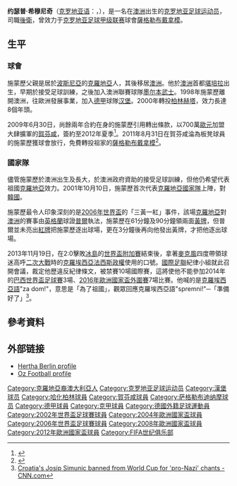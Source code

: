{{noteTA|G1=足球|G2=德甲|G3=UEFA
|T=zh-hans:约瑟普·希穆尼奇;zh-hk:約瑟普·施蒙歷;zh-tw:約瑟普·希穆尼奇;
|1=zh-hans:约瑟普·希穆尼奇;zh-hk:約瑟普·施蒙歷;zh-tw:約瑟普·希穆尼奇;
|2=zh-hans:希穆尼奇;zh-hk:施蒙歷;zh-tw:希穆尼奇;
|3=zh-hans:萨格勒布迪纳摩;zh-hk:薩格勒布戴拿模;zh-tw:薩格勒布迪納摩;
|4=zh-hans:波尔;zh-hant:波爾; zh-hk:普爾
}}
{{Football player infobox
|          playername = 约瑟普·希穆尼奇<br>''Josip Šimunić''
|               image = 
|            fullname = Josip Šimunić
|              height = {{height|meters=1.95}}
|            nickname = 
|         dateofbirth = {{birth date and age|1978|2|18}}
|         cityofbirth = [[堪培拉|堪培拉]]
|      countryofbirth = {{AUS}}
|         currentclub = [[萨格勒布迪纳摩足球俱乐部|薩格勒布戴拿模]] 
|          clubnumber = 4
|            position = 后卫
|          youthyears = 1995-1996
|          youthclubs = {{tsl|en|Australian Institute of Sport|澳洲體育學院}}
|               years = 1995-1997<br/>1997-2000<br/>2000-2009<br/>2009-2011<br/>2011-2014
|               clubs = [[墨尔本武士足球俱乐部|墨尔本武士]]<br/>[[汉堡足球俱乐部|汉堡]]<br/>[[柏林赫塔足球俱乐部|柏林赫塔]]<br/>[[霍芬海姆足球俱乐部|賀芬咸]]<br/>[[萨格勒布迪纳摩足球俱乐部|薩格勒布戴拿模]]
|         caps(goals) = {{0}}30 (3)<br/>{{0|00}}8 (0)<br/>222 (3)<br/>{{0}}41 (1)<br/>{{0|00}}68 (3)
|       nationalyears = 2001-2013
|        nationalteam = {{fb|CRO}}
| nationalcaps(goals) = {{0}}105 (3)
|            pcupdate = 2011年9月8日 (四) 01:17 (UTC)
|            ntupdate = 2011年9月8日 (四) 01:17 (UTC)
}}
{{中文譯名
| english    = Josip '''Šimunić'''
| putonghua  = 希穆尼奇
| taiwan     = 希穆尼奇
| cantonese  = 施蒙歷
|}}
'''约瑟普·希穆尼奇'''（[[克罗地亚语|克罗地亚语]]：'''{{lang|hr|Josip Šimunić}}'''，{{bd|1978年|2月18日|catidx=Simunic, Josip}}），是一名在[[澳洲|澳洲]]出生的[[克罗地亚|克罗地亚]][[足球|足球]][[运动员|运动员]]，司職[[後衛_(足球)|後衛]]，曾效力于[[克罗地亚足球甲级联赛|克罗地亚足球甲级联赛]]球會[[萨格勒布迪纳摩足球俱乐部|薩格勒布戴拿模]]。

==生平==
===球會===
施蒙歷父親是居於[[波斯尼亞|波斯尼亞]]的[[克羅地亞|克羅地亞]]人，其後移居[[澳洲|澳洲]]。他於[[澳洲|澳洲]]首都[[堪培拉|堪培拉]]出生，早期於{{tsl|en|Australian Institute of Sport|澳洲體育學院}}接受足球訓練，之後加入澳洲聯賽球隊[[墨尔本武士足球俱乐部|墨尔本武士]]。1998年施蒙歷離開澳洲，往歐洲發展事業，加入[[德甲|德甲]]球隊[[汉堡足球俱乐部|汉堡]]。2000年轉投[[柏林赫塔足球俱乐部|柏林赫塔]]，效力長達8個年頭。

2009年6月30日，尚餘兩年合約在身的施蒙歷引用轉出條款，以700萬[[歐元|歐元]]加盟大肆擴軍的[[霍芬海姆足球俱乐部|賀芬咸]]，簽約至2012年夏季<ref>{{cite news |language=zh-hans |url=http://dfo.cn/dfo/show.asp?id=9397 |title=希穆尼奇告别柏林 用经验增援霍芬海姆 |publisher=德国足球在线 |date=2009-07-01 |accessdate=2011-09-08}}</ref>。2011年8月31日在賀芬咸淪為板凳球員的施蒙歷獲球會放行，免費轉投祖家的[[萨格勒布迪纳摩足球俱乐部|薩格勒布戴拿模]]<ref>{{cite news |language=zh-hans |url=http://www.dfo.cn/dfo/show.asp?id=11647 |title=霍芬海姆后防一进一出 塔戈前往土耳其 |publisher=德国足球在线 |date=2011-09-01 |accessdate=2011-09-08 }}{{dead link|date=2018年1月 |bot=InternetArchiveBot |fix-attempted=yes }}</ref>。

===國家隊===
儘管施蒙歷於澳洲出生及長大，於澳洲政府資助的{{tsl|en|Australian Institute of Sport|澳洲體育學院}}接受足球訓練，但他仍希望代表祖國[[克羅地亞|克羅地亞]]效力。2001年10月10日，施蒙歷首次代表[[克羅地亞國家足球隊|克羅地亞國家隊]]上陣，對[[韓國國家足球隊|韓國]]。

施蒙歷最令人印象深刻的是[[2006年世界盃|2006年世界盃]]的「三黃一紅」事件，該場[[克羅地亞國家足球隊|克羅地亞]]對[[澳洲國家足球隊|澳洲]]的賽事由[[英格蘭|英格蘭]]球證[[葛瑞姆·波爾|普爾]]執法，施蒙歷在61分鐘及90分鐘領兩面[[黃牌|黃牌]]，但普爾並未亮出[[紅牌|紅牌]]把施蒙歷逐出球場，更在3分鐘後再向他發出黃牌，才把他逐出球場。

2013年11月19日，在2:0擊敗[[冰島國家足球隊|冰島]]的[[2014年世界盃外圍賽歐洲區第二輪|世界盃附加賽]]結束後，拿著[[麥克風|麥克風]]四度帶領球迷高呼[[二次大戰|二次大戰]]時的[[克羅埃西亞獨立國|克羅埃西亞法西斯政權]]使用的口號。[[國際足聯|國際足聯]]紀律小組就此召開會議，裁定他歷違反紀律條文，被禁賽10場國際賽，這將使他不能參加2014年的[[2014年世界盃足球賽|巴西世界盃足球賽]]3場、[[2016年歐洲國家盃外圍賽|2016年歐洲國家盃外圍賽]]7場比賽。他喊的是[[克羅埃西亞語|克羅埃西亞語]]"za dom!"，意思是「為了祖國」，觀眾回應克羅埃西亞語"spremni!"─「準備好了」<ref>[http://edition.cnn.com/2013/12/16/sport/football/simunic-nazi-chant-ban-football/ Croatia's Josip Simunic banned from World Cup for 'pro-Nazi' chants - CNN.com]</ref>。

==參考資料==
{{reflist}}

==外部链接==
* [http://www.hertha.de/index.php?id=1266 Hertha Berlin profile]
* [http://www.ozfootball.net/ark/Players/S/SE.html Oz Football profile]

{{2002年世界盃足球賽克羅地亞參賽名單}}
{{2004年歐洲足球錦標賽克羅地亞參賽名單}}
{{2006年世界盃足球賽克羅地亞參賽名單}}
{{2008年欧洲足球锦标赛克罗地亚参赛名单}}
{{2012年歐洲足球錦標賽克羅地亞參賽名單}}

{{DEFAULTSORT:Simunic, Josip}}
[[Category:克羅地亞裔澳大利亞人|Category:克羅地亞裔澳大利亞人]]
[[Category:克罗地亚足球运动员|Category:克罗地亚足球运动员]]
[[Category:漢堡球员|Category:漢堡球员]]
[[Category:哈化柏林球員|Category:哈化柏林球員]]
[[Category:賀芬咸球員|Category:賀芬咸球員]]
[[Category:萨格勒布迪纳摩球员|Category:萨格勒布迪纳摩球员]]
[[Category:德甲球員|Category:德甲球員]]
[[Category:克甲球員|Category:克甲球員]]
[[Category:德國外籍足球運動員|Category:德國外籍足球運動員]]
[[Category:2002年世界盃足球賽球員|Category:2002年世界盃足球賽球員]]
[[Category:2004年歐洲國家盃球員|Category:2004年歐洲國家盃球員]]
[[Category:2006年世界盃足球賽球員|Category:2006年世界盃足球賽球員]]
[[Category:2008年歐洲國家盃球員|Category:2008年歐洲國家盃球員]]
[[Category:2012年歐洲國家盃球員|Category:2012年歐洲國家盃球員]]
[[Category:FIFA世纪俱乐部|Category:FIFA世纪俱乐部]]